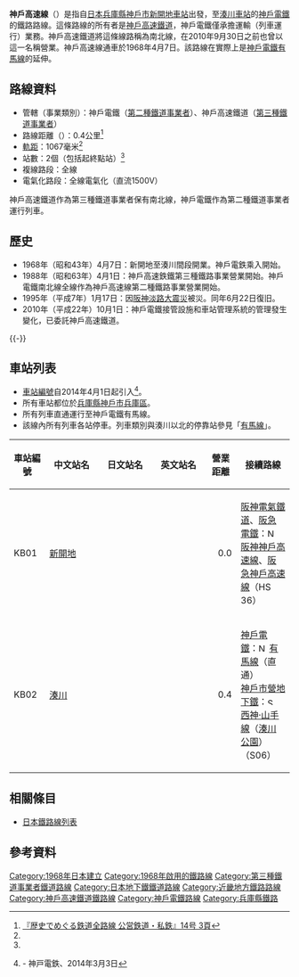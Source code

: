 {{Otheruses|subject=[[神戶電鐵|神戶電鐵]]經營的路線'''神戶高速線'''|other=其他路線的神戶高速線|神戶高速線}}
{{Infobox 鐵道路線
|日文原名 = 神戸高速線
|平假名 = こうべこうそくせん
|羅馬拼音 = Kōbe Kōsoku sen
|路線名稱 = [[File:Kobe_rallway_logo_mark.svg|25px]] 神戶高速線
|路線顏色 = #ec6ca6
|圖片 = Shinkaichi sta03s3200.jpg
|圖片大小 = 300px
|圖片說明 = 新開地站的神戶電鐵神戶高速線月台上停靠的神戶電鐵車輛
|所在地={{JPN}}{{flag|兵庫縣}}[[神戶市|神戶市]][[兵庫區|兵庫區]]
|起點 = [[新開地站|新開地站]]<ref name="kp" />
|終點 = [[湊川站|湊川站]]
|路線記號 = [[File:Number_prefix_Kobe_Railway.svg|21px]] KB
|站數 = 2個
|通車 = 1968年4月7日
|擁有者 = [[File:Kobe-kosoku_logo.svg|20px]] [[神戶高速鐵道|神戶高速鐵道]]（第3種鐵道事業者）
|營運者 = [[File:Kobe_rallway_logo_mark.svg|20px]] [[神戶電鐵|神戶電鐵]]（第2種鐵道事業者）
|使用車輛 = 參見[[神戶電鐵#車輛|神戶電鐵#車輛]]
|路線距離 = 0.4公里
|軌距 = 1,067毫米（[[窄軌|窄軌]]）
|軌道數量 = [[複線鐵路|複線]]
|電氣化方式 = [[直流電|直流電]]1,500 [[伏特|V]] [[高架電纜|高架電纜]]
|閉塞方式 = 
|保安裝置 = 神鐵型[[自動列車停止裝置|ATS]]
|最高速度 = 
|路線圖 = Kobe Kosoku Line.png
}}
{{Routemap|collapse=yes|title=神戶高速線|title-bg=white|title-color=#d03|map=
~~ ~~←[[阪神電氣鐵道|阪神]]：[[神戶高速線_(阪神電氣鐵道)|神戶高速線]]→
tSTRq\tBHFq!~HUBa\tSTRq~~ ~~←[[阪急電鐵|阪急]]：[[神戶高速線_(阪急電鐵)|神戶高速線]]
tKBHFa!~HUBe~~0.0~~KB01 '''[[新開地站|新開地]]'''
tSTRq\tKRZt\tBHFq!~HUBa~~ ~~{{rint|kobe|s}}（[[湊川公園站|湊川公園]]）
\tBHF!~HUBaq!~GRZq\HUBrf~~0.4~~KB02 '''[[湊川站|湊川]]'''
tSTRe
LSTR~~ ~~↓[[有馬線|有馬線]]
HST~~ ~~[[鈴蘭台站|鈴蘭台]]
STR+l\ABZlr\STR+r
LSTR\\LSTR!~POINTERg@fq~~ ~~[[粟生線|粟生線]]
LSTR\\KHSTe~~ ~~[[粟生站|粟生]]
HST\\~~ ~~[[有馬口站|有馬口]]
ABZgl\STR+r\
KHSTe\LSTR\~~ ~~[[有馬溫泉站|有馬溫泉]]
LSTR~~ ~~[[三田線_(神戶電鐵)|三田線]]
KHSTe~~ ~~[[三田站_(兵庫縣)|三田]]
}}
'''神戶高速線'''（{{jpn|j=神戸高速線|hg=こうべこうそくせん|rm=Kōbe Kōsoku sen|f=y}}）是指自[[日本|日本]][[兵庫縣|兵庫縣]][[神戶市|神戶市]][[新開地車站|新開地車站]]出發，至[[湊川車站|湊川車站]]的[[神戶電鐵|神戶電鐵]]的鐵路路線。這條路線的所有者是[[神戶高速鐵道|神戶高速鐵道]]，神戶電鐵僅承擔運輸（列車運行）業務。神戶高速鐵道將這條線路稱為南北線，在2010年9月30日之前也曾以這一名稱營業。神戶高速線通車於1968年4月7日。該路線在實際上是[[神戶電鐵有馬線|神戶電鐵有馬線]]的延伸。
== 路線資料 ==
*管轄（事業類別）：神戶電鐵（[[鐵路公司|第二種鐵道事業者]]）、神戶高速鐵道（[[鐵路公司|第三種鐵道事業者]]）
*路線距離（{{link-ja|營業距離|営業キロ}}）：0.4公里<ref name="sone14 3">[[#sone14|『歴史でめぐる鉄道全路線 公営鉄道・私鉄』14号 3頁]]</ref>
*[[軌距|軌距]]：1067毫米<ref name="sone14 3"/>
*站數：2個（包括起終點站）<ref name="sone14 3"/>
*複線路段：全線
*電氣化路段：全線電氣化（直流1500V）

神戶高速鐵道作為第三種鐵道事業者保有南北線，神戶電鐵作為第二種鐵道事業者運行列車。

== 歷史 ==
* 1968年（昭和43年）4月7日：新開地至湊川間段開業。神戶電鉄乘入開始。
* 1988年（昭和63年）4月1日：神戶高速鉄鐵第三種鐵路事業營業開始。神戶電鐵南北線全線作為神戶高速線第二種鐵路事業營業開始。
* 1995年（平成7年）1月17日：因[[阪神淡路大震災|阪神淡路大震災]]被災。同年6月22日復旧。
* 2010年（平成22年）10月1日：神戶電鐵接管設施和車站管理系統的管理發生變化，已委託神戶高速鐵道。

{{-}}
== 車站列表 ==
*[[車站編號|車站編號]]自2014年4月1日起引入<ref>{{PDFlink|[http://www.shintetsu.co.jp/release/2013/140303.pdf 全駅に駅ナンバリングを導入します]}} - 神戸電鉄、2014年3月3日</ref>。
*所有車站都位於[[兵庫縣|兵庫縣]][[神戶市|神戶市]][[兵庫區|兵庫區]]。
*所有列車直通運行至神戶電鐵有馬線。
*該線內所有列車各站停車。列車類別與湊川以北的停靠站參見「[[有馬線|有馬線]]」。

{| class="wikitable" rules="all"
|-
!style="width:3em;"|車站編號
!style="width:5em;"|中文站名
!style="width:5em;"|日文站名
!style="width:5em;"|英文站名
!style="width:2.5em;"|營業距離
!接續路線
|-
!KB01
|[[新開地站|新開地]]
|{{lang|ja|新開地}}
|{{lang|en|Shin-Kaichi}}
|style="text-align:right;"|0.0
|[[阪神電氣鐵道|阪神電氣鐵道]]、[[阪急電鐵|阪急電鐵]]：[[File:Number_prefix_Hanshin_line.svg|15px]] [[神戶高速線_(阪神電氣鐵道)|阪神神戶高速線]]、[[神戶高速線_(阪急電鐵)|阪急神戶高速線]]（HS 36）
|-
!KB02
|[[湊川站|湊川]]
|{{lang|ja|湊川}}
|{{lang|en|Minatogawa}}
|style="text-align:right;"|0.4
|[[神戶電鐵|神戶電鐵]]：[[File:Number_prefix_Kobe_Railway.svg|15px]] [[有馬線|有馬線]]（直通）<br>[[神戶市營地下鐵|神戶市營地下鐵]]：[[File:Subway_KobeSeishin.svg|13px]] [[西神·山手線|西神·山手線]]（[[湊川公園站|湊川公園]]）（S06）
|}

== 相關條目 ==
* [[日本鐵路線列表|日本鐵路線列表]]
== 參考資料 ==
{{Reflist}}

{{有馬線·南北線}}
{{京阪神大眾運輸}}
{{DEFAULTSORT:Kobe Kosoku}}
{{Portal bar|日本|日本鐵路|兵庫|鐵路|城市軌道交通}}
[[Category:1968年日本建立|Category:1968年日本建立]]
[[Category:1968年啟用的鐵路線|Category:1968年啟用的鐵路線]]
[[Category:第三種鐵道事業者鐵道路線|Category:第三種鐵道事業者鐵道路線]]
[[Category:日本地下鐵鐵道路線|Category:日本地下鐵鐵道路線]]
[[Category:近畿地方鐵路路線|Category:近畿地方鐵路路線]]
[[Category:神戶高速鐵道鐵路線|Category:神戶高速鐵道鐵路線]]
[[Category:神戶電鐵路線|Category:神戶電鐵路線]]
[[Category:兵庫縣鐵路|Category:兵庫縣鐵路]]